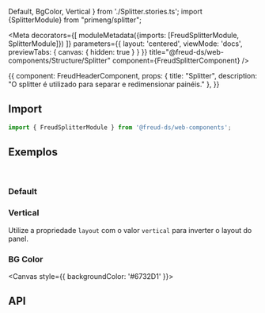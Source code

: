   Default,
  BgColor, Vertical
} from './Splitter.stories.ts'; import {SplitterModule} from "primeng/splitter";

<Meta
  decorators={[
    moduleMetadata({imports: [FreudSplitterModule, SplitterModule]})
  ]}
  parameters={{
    layout: 'centered',
    viewMode: 'docs',
    previewTabs: {
      canvas: { hidden: true }
    }
  }}
  title="@freud-ds/web-components/Structure/Splitter"
  component={FreudSplitterComponent}
/>

<Story name="Storyname-hidden">
  {{
    component: FreudHeaderComponent,
    props: {
      title: "Splitter",
      description: "O splitter é utilizado para separar e redimensionar painéis."
    },
  }}
</Story>

## <a id="importing"></a>Import

```ts
import { FreudSplitterModule } from '@freud-ds/web-components';
```

## <a id="exemplos"></a>Exemplos
<br />

### Default
<Canvas>
  <Story story={Default}/>
</Canvas>


### Vertical
Utilize a propriedade `layout` com o valor `vertical` para inverter o layout do panel.
<Canvas>
  <Story story={Vertical}/>
</Canvas>

### BG Color
<Canvas style={{ backgroundColor: '#6732D1' }}>
  <Story story={BgColor}/>
</Canvas>

## <a id="api"></a>API

<ArgsTable of={FreudSplitterComponent} />
